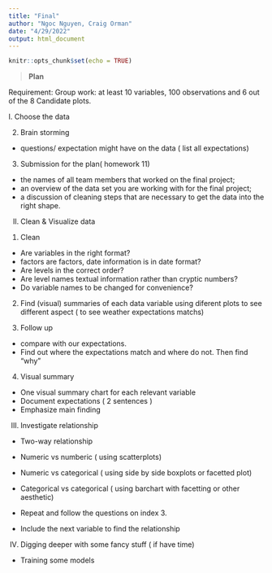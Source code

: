 ```yaml
---
title: "Final"
author: "Ngoc Nguyen, Craig Orman"
date: "4/29/2022"
output: html_document
---
```


```r
knitr::opts_chunk$set(echo = TRUE)
```
>__Plan__

Requirement: Group work: at least 10 variables, 100 observations and 6 out of the 8 Candidate plots.

  I. Choose the data

  2. Brain storming 
  - questions/ expectation might have on the data ( list all expectations)

  3. Submission for the plan( homework 11)
  
  - the names of all team members that worked on the final project;
  - an overview of the data set you are working with for the final project;
  - a discussion of cleaning steps that are necessary to get the data into the right shape.


II. Clean & Visualize data

  1. Clean
  
  - Are variables in the right format? 
  - factors are factors, date information is in date format?
  - Are levels in the correct order? 
  - Are level names textual information rather than cryptic numbers?
  - Do variable names to be changed for convenience?

  2. Find (visual) summaries of each data variable using diferent plots to see different aspect ( to see weather expectations matchs)
  
  3. Follow up
  
  - compare with our expectations.
  - Find out where the expectations match and where do not. Then find "why" 
    
  4. Visual summary 
  
  - One visual summary chart for each relevant variable
  - Document expectations ( 2 sentences )
  - Emphasize main finding
  

III. Investigate relationship

- Two-way relationship

+ Numeric vs numberic ( using scatterplots) 
+ Numeric vs categorical ( using side by side boxplots or facetted plot)
+ Categorical vs categorical ( using barchart with facetting or other aesthetic)

- Repeat and follow the questions on index 3.
- Include the next variable to find the relationship

IV. Digging deeper with some fancy stuff ( if have time)
- Training some models



